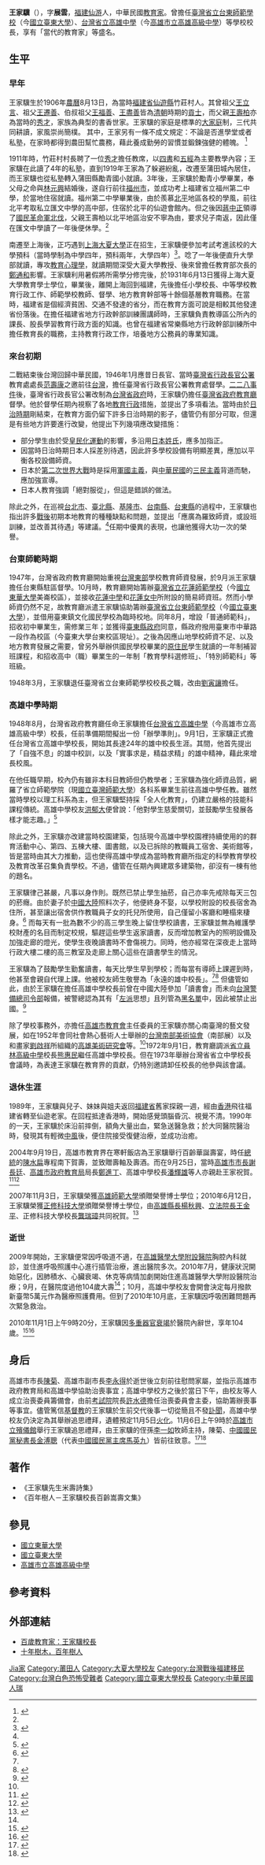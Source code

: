 {{For|同名清朝政治人物|王家驥 (光緒進士)}}
{{Veil|time=2015-09-12T06:55:04+00:00}}
{{Infobox_officeholder
| name = 王家驥 
| image name = 
| width = 
| Sex = 男
| Native place = [[福建省|福建省]][[仙遊縣|仙遊縣]]
| nationality  = {{ROC}} 
| party = 
| date of birth = {{birth date|1906|9|30}}
| place of birth = {{QING|福建省}}[[仙遊縣|仙遊縣]]
| date of death = {{death date and age|2010|11|1|1906|9|30}}
| place of death = {{TWN}}[[高雄市|高雄市]]
| spouse = 
| educate = 
*[[福建省|福建省]]蒲田縣勵青國小
*福建省立[[福州第二中學|福州第二中學]]
*[[北平市|北平市]]私立[[匯文中學|匯文中學]]
*[[上海市|上海市]][[大夏大學|大夏大學]]教育學士
| past = 
*福建省常樂縣立營前中心小學校長
*福建省常樂縣立吳航中心小學校長
*福建省常樂縣立梅花小學校長
*福建省立福州鄉村師範學校教務主任
*福建省立蒲田農業職業學校教導主任
*福建省立仙遊鄉教育經費管理處主席
*福建省第一行政督察專員公署教育主任
*福建省立德化師範學院教務主任
*福建省立永安師範學校辦公廳主任兼教學實習主任
*福建省立永安中學訓導主任
*[[台灣省行政長官公署|台灣省行政長官公署]]教育處督學
*[[台灣省政府教育廳|台灣省政府教育廳]]督學
*[[國立臺東大學|臺灣省立台東師範學校]]（今國立臺東大學）校長
*[[高雄市立高雄高級中學|台灣省立高雄中學]]（今高雄市立高雄高級中學）校長
}}

'''王家驥'''（{{bd|1906年|9月30日|2010年|11月1日|catIdx=Wang王}}），字'''展雲'''，[[福建省|福建]][[仙遊縣|仙游]]人，中華民國[[教育家|教育家]]。曾擔任[[國立臺東大學|臺灣省立台東師範學校]]（今[[國立臺東大學|國立臺東大學]]）、[[高雄市立高雄高級中學|台灣省立高雄中學]]（今[[高雄市立高雄高級中學|高雄市立高雄高級中學]]）等學校校長，享有「當代的教育家」等盛名。

== 生平 ==
=== 早年 ===
王家驥生於1906年[[農曆|農曆]]8月13日，為當時[[福建省|福建省]][[仙遊縣|仙遊縣]]竹莊村人。其曾祖父[[王立言|王立言]]、祖父[[王遷善|王遷善]]、伯叔祖父[[王福善|王福善]]、[[王盡善|王盡善]]皆為[[清朝|清朝]]時期的[[貢士|貢士]]，而父親[[王壽柏|王壽柏]]亦為當時的[[秀才|秀才]]，家族為典型的書香世家。王家驥的家庭是標準的[[大家庭|大家庭]]制，三代共同耕讀，家風崇尚簡樸。 其中，王家另有一條不成文規定：不論是否進學堂或者私塾，在家時都得到農田幫忙農務，藉此養成勤勞的習慣並鍛鍊強健的體魄。 <ref name="pdf">{{Cite web
|url= http://www.ptc.moj.gov.tw/public/Attachment/07121525648.pdf
|title= 十年樹木，百年樹人
|author= 日新編輯組
|access-date= 2010-11-03
|archive-date= 2019-06-11
|archive-url= https://web.archive.org/web/20190611201834/http://www.ptc.moj.gov.tw/public/Attachment/07121525648.pdf
|dead-url= no
}}</ref>

1911年時，竹莊村村長聘了一位[[秀才|秀才]]擔任教席，以[[四書|四書]]和[[五經|五經]]為主要教學內容；王家驥在此讀了4年的私塾，直到1919年王家為了躲避紛亂，改遷至蒲田城內居住，而王家驥也從私塾轉入蒲田縣勵青國小就讀。3年後，王家驥於勵青小學畢業，奉父母之命與[[林元興|林元興]]結婚後，遂自行前往[[福州市|福州市]]，並成功考上福建省立福州第二中學，於當地住宿就讀。福州第二中學畢業後，由於羨慕[[北平|北平]]地區各校的學風，前往北平考取私立匯文中學的高中部，住宿於北平的仙遊會館內。但之後因[[蔣中正|蔣中正]]領導了[[國民革命軍|國民革命軍]][[北伐|北伐]]，父親王壽柏以北平地區治安不寧為由，要求兒子南返，因此僅在匯文中學讀了一年後便休學。<ref name="pdf"/>

南遷至上海後，正巧遇到[[上海|上海]][[大夏大學|大夏大學]]正在招生，王家驥便參加考試考進該校的大學預科（當時學制為中學四年，預科兩年，大學四年）<ref>{{Cite news |url=http://big5.taiwan.cn/twzlk/jingcaituijian/201011/t20101110_1595470.htm |title=遷臺校長多成教育典範 育人事跡廣被傳誦_台灣網 |accessdate=2021-12-16 |archive-date=2021-12-16 |archive-url=https://web.archive.org/web/20211216062457/http://big5.taiwan.cn/twzlk/jingcaituijian/201011/t20101110_1595470.htm |dead-url=no }}</ref>。唸了一年後便直升大學部就讀，專攻[[教育心理學|教育心理學]]，就讀期間深受大夏大學教授、後來曾擔任教育部次長的[[鄭通和|鄭通和]]影響。王家驥利用暑假將所需學分修完後，於1931年6月13日獲得上海大夏大學教育學士學位，畢業後，離開上海回到福建，先後擔任小學校長、中等學校教育行政工作、師範學校教師、督學、地方教育幹部等十餘個基層教育職務。在當時，福建省是個經濟貧困、交通不發達的省分，而在教育方面可說是相較其他發達省份落後。在擔任福建省地方行政幹部訓練團講師時，王家驥負責教導區公所內的課長、股長學習教育行政方面的知識。也曾在福建省常樂縣地方行政幹部訓練所中擔任教育長的職務，主持教育行政工作，培養地方公務員的專業知識。

=== 來台初期 ===
二戰結束後台灣回歸中華民國，1946年1月應昔日長官、當時[[臺灣省行政長官公署|臺灣省行政長官公署]]教育處處長[[范壽康|范壽康]]之邀前往[[台灣|台灣]]，擔任臺灣省行政長官公署教育處督學。[[二二八事件|二二八事件]]後，臺灣省行政長官公署改制為[[台灣省政府|台灣省政府]]時，王家驥仍擔任[[臺灣省政府教育廳|臺灣省政府教育廳]]督學。他於督學任期內視察了各地[[教育行政|教育行政]]措施，並提出了多項看法。當時由於[[台灣日治時期|日治時期]]剛結束，在教育方面仍留下許多日治時期的影子，儘管仍有部分可取，但還是有些地方許要進行改變，他提出下列幾項應改變措施：
*部分學生由於受[[皇民化運動|皇民化運動]]的影響，多沿用[[日本姓氏|日本姓氏]]，應多加指正。
*因當時日治時期日本人採差別待遇，因此許多學校設備有明顯差異，應加以平衡各校設備師資。
*日本於[[第二次世界大戰|第二次世界大戰]]時是採用[[軍國主義|軍國主義]]，與[[中華民國|中華民國]]的[[三民主義|三民主義]]背道而馳，應加強宣導。
*日本人教育強調「絕對服從」，但這是錯誤的做法。

除此之外，在巡視[[台北市|台北市]]、[[新北市|臺北縣]]、[[基隆市|基隆市]]、[[台南縣|台南縣]]、[[台東縣|台東縣]]的過程中，王家驥也指出許多[[臺灣戰後時期|戰後]]初期本地教育的種種缺點和問題，並提出「應廣為羅致師資，或設班訓練，並改善其待遇」等建議。<ref name="pdf"/>任期中優異的表現，也讓他獲得大功一次的榮譽。

=== 台東師範時期 ===
1947年，台灣省政府教育廳開始重視[[台灣東部|台灣東部]]學校教育師資發展，於9月派王家驥擔任台東縣駐區督學。10月時，教育廳開始籌辦[[臺灣省立花蓮師範學校|臺灣省立花蓮師範學校]]（今[[國立東華大學|國立東華大學]]美崙校區），並接收[[花蓮中學|花蓮中學]]和[[花蓮女中|花蓮女中]]所附設的簡易師資班。然而小學師資仍然不足，故教育廳派遣王家驥協助籌辦[[國立臺東大學|臺灣省立台東師範學校]]（今[[國立臺東大學|國立臺東大學]]），並借用臺東鎮文化國民學校為臨時校地。同年8月，增設「普通師範科」，招收初中畢業生，需修業三年；並獲得[[臺東縣政府|臺東縣政府]]同意，縣政府撥用臺東市中華路一段作為校區（今臺東大學台東校區現址）。之後為因應山地學校師資不足、以及地方教育發展之需要，曾另外舉辦供國民學校畢業的[[原住民|原住民]]學生就讀的一年制補習班課程，和招收高中（職）畢業生的一年制「教育學科選修班」、「特別師範科」等班級。

1948年3月，王家驥退任臺灣省立台東師範學校校長之職，改由[[劉寅讓|劉寅讓]]擔任。

=== 高雄中學時期 ===
1948年8月，台灣省政府教育廳任命王家驥擔任[[高雄市立高雄高級中學|台灣省立高雄中學]]（今高雄市立高雄高級中學）校長，任前準備期間擬出一份「辦學準則」。9月1日，王家驥正式擔任台灣省立高雄中學校長，開始其長達24年的雄中校長生涯。其間，他首先提出了「自強不息」的雄中校訓，以及「實事求是，精益求精」的雄中精神，藉此來增長校風。

在他任職早期，校內仍有雖非本科目教師但仍教學者；王家驥為強化師資品質，網羅了省立師範學院（現[[國立臺灣師範大學|國立臺灣師範大學]]）各科系畢業生前往高雄中學任教。雖然當時學校以理工科系為主，但王家驥堅持採「全人化教育」，仍建立嚴格的技能科課程傳統。高雄中學校友[[洪郁大|洪郁大]]便曾說：「他對學生慈愛關切，並鼓勵學生發展各樣才能志趣。」<ref name="art">{{Cite web
|url= http://art.csu.edu.tw/exhibition/910322-0503kshs/kshs-literary.htm
|title= 「雄中藝術家─藝術之路」展：戰後高雄中學王家驥校長「超穩定結構時期」
|author= 鄭水萍
|publisher= 南方研究室
|accessdate= 2010-11-03
|archive-date= 2009-04-28
|archive-url= https://web.archive.org/web/20090428133914/http://art.csu.edu.tw/exhibition/910322-0503kshs/kshs-literary.htm
|dead-url= yes
}}</ref>

除此之外，王家驥亦改建當時校園建築，包括現今高雄中學校園裡持續使用的的群育活動中心、第四、五棟大樓、圖書館，以及已拆除的教職員工宿舍、美術館等，皆是當時由其大力推動，這也使得高雄中學成為當時教育廳所指定的科學教育學校及教育改革召集負責學校。不過，儘管在任期內興建眾多建築物，卻沒有一棟有他的題名。

王家驥律己甚嚴，凡事以身作則。既然已禁止學生抽菸，自己亦率先戒除每天三包的菸癮。由於妻子於[[中國大陸|中國大陸]]照料次子，他便終身不娶，以學校附設的校長宿舍為住所，甚至讓出宿舍供作教職員子女的托兒所使用，自己僅留小客廳和睡榻來棲身。<ref name="udn">{{Cite web|url=http://mag.udn.com/mag/campus/printpage.jsp?f_ART_ID=280735|title=永遠雄中校長 王家驥辭世|author=徐如宜|publisher=《[[聯合報|聯合報]]》}}{{dead link|date=2018年3月 |bot=InternetArchiveBot |fix-attempted=yes }}</ref> 而每天有一批為數不少的高三學生晚上留住學校讀書，王家驥並無為維護學校財產的名目而制定校規，驅趕這些學生返家讀書，反而增加教室內的照明設備及加強走廊的燈光，使學生夜晚讀書時不會傷視力。同時，他亦經常在深夜走上當時行政大樓二樓的高三教室及走廊上關心這些在讀書學生的情況。

王家驥為了鼓勵學生勤奮讀書，每天比學生早到學校；而每當有導師上課遲到時，他甚至會親自代理上課。他被校友師生敬譽為「永遠的雄中校長」。<ref name="udn"/><ref name="chinatimes">{{Cite web|url=http://news.chinatimes.com/focus/0,5243,50107116x112010110200120,00.html|title=永遠的雄中校長 王家驥辭世|author=李義|date=2010年11月2日|publisher=《[[中國時報|中國時報]]》|deadurl=yes|archiveurl=https://web.archive.org/web/20101105113745/http://news.chinatimes.com/focus/0,5243,50107116x112010110200120,00.html|archivedate=2010年11月5日}}</ref> 但儘管如此，由於王家驥在擔任高雄中學校長前曾在中國大陸參加「讀書會」而未向[[台灣警備總司令部|台灣警備總司令部]]報備，被警總認為其有「[[左派|左派]]思想」且列管為[[黑名單|黑名單]]中，因此被禁止出國。<ref>{{Cite web|url=http://mag.udn.com/mag/campus/printpage.jsp?f_ART_ID=280734|title=王家驥辭世／許水德打架 他給留校機會|author=李順德|publisher=《[[聯合報|聯合報]]》}}{{dead link|date=2018年3月 |bot=InternetArchiveBot |fix-attempted=yes }}</ref>

除了學校事務外，亦擔任[[高雄市教育會|高雄市教育會]]主任委員的王家驥亦關心南臺灣的藝文發展，如在1952年會同社會熱心藝術人士舉辦的[[台灣南部美術協會|台灣南部美術協會]]（南部展）以及和畫家[[劉啟祥|劉啟祥]]所組織的[[高雄美術研究會|高雄美術研究會]]等。<ref name="art"/>1972年9月1日，教育廳調派[[國立員林高級中學|省立員林高級中學]]校長[[熊惠民|熊惠民]]繼任高雄中學校長。但在1973年舉辦台灣省省立中學校長會議時，為表達王家驥在教育界的貢獻，仍特別邀請卸任校長的他參與該會議。

=== 退休生涯 ===
1989年，王家驥與兒子、妹妹與姐夫返回[[福建省|福建省]]舊家探親一週，經由[[香港|香港]]飛往福建省轉至仙遊老家。在回程抵達香港時，開始感覺頭腦昏沉、視覺不清。1990年的一天，王家驥於床沿前摔倒，額角大量出血，緊急送醫急救；於大同醫院醫治時，發現其有輕微[[中風|中風]]後，便住院接受復健治療，並成功治癒。

2004年9月19日，高雄市教育界在寒軒飯店為王家驥舉行百齡華誕壽宴，時任[[中華民國總統|總統]]的[[陳水扁|陳水扁]]專程南下賀壽，並致贈壽軸及壽酒。而在9月25日，當時[[高雄市市長|高雄市市長]][[謝長廷|謝長廷]]、[[高雄市政府教育局|高雄市政府教育局]]局長[[鄭進丁|鄭進丁]]、高雄中學校長[[潘輝雄|潘輝雄]]等人亦親赴王家祝賀。<ref>{{Cite news |url=https://news.tvbs.com.tw/life/475798 |title=雄中前校長王家驥百歲 總統祝壽│TVBS新聞網 |last=TVBS |accessdate=2021-12-16 |language=zh-tw |archive-date=2021-12-16 |archive-url=https://web.archive.org/web/20211216062443/https://news.tvbs.com.tw/life/475798 |dead-url=no }}</ref><ref>{{Cite news |url=https://news.ltn.com.tw/news/local/paper/440435 |title=王家驥 當校長24年 一生廉潔 - 地方 |last=自由時報電子報 |date=2010-11-02 |accessdate=2021-12-16 |language=zh-TW |archive-date=2021-12-16 |archive-url=https://web.archive.org/web/20211216062444/https://news.ltn.com.tw/news/local/paper/440435 |dead-url=no }}</ref>

2007年11月3日，王家驥榮獲[[高雄師範大學|高雄師範大學]]頒贈榮譽博士學位；2010年6月12日，王家驥榮獲[[正修科技大學|正修科技大學]]頒贈榮譽博士學位，由[[高雄縣長|高雄縣長]][[楊秋興|楊秋興]]、[[立法院長|立法院長]][[王金平|王金平]]、正修科技大學校長[[龔瑞璋|龔瑞璋]]共同祝賀。<ref>{{Cite web
|url= http://video.udn.com/video/Item/ItemPage.do?sno=344-233-2B4-233d343433304-233-2F303-2B32-21-3D
|title= 正修科大頒發名譽博士學位給王家驥
|author= 李恩慈
|date= 2010年6月13日
|publisher= 聯合影音網
}}{{Dead link|date=2019年11月 |bot=InternetArchiveBot |fix-attempted=yes }}</ref>

=== 逝世 ===
2009年開始，王家驥便常因呼吸道不適，在[[高雄醫學大學附設醫院|高雄醫學大學附設醫院]]胸腔內科就診，並住進呼吸照護中心進行插管治療，進出醫院多次。2010年7月，健康狀況開始惡化，因肺積水、心臟衰竭、休克等病情加劇開始住進高雄醫學大學附設醫院治療；9月，在醫院度過他104歲大壽<ref name="chinatimes"/>；10月，高雄中學校友會開會決定每月撥款新臺幣5萬元作為醫療照護費用。但到了2010年10月底，王家驥因呼吸困難問題再次緊急救治。

2010年11月1日上午9時20分，王家驥因[[多重器官衰竭|多重器官衰竭]]於醫院內辭世，享年104歲。<ref>{{Cite web|url=http://www.cna.com.tw/ShowNews/Detail.aspx?pNewsID=201011010211&pType1=DD&pType0=aEDU&pTypeSel=0&pPNo=1|title=永遠的校長走了 雄中人感懷|author=程啟峰|date=2010年11月1日|publisher=[[中央社|中央社]]|deadurl=yes|archiveurl=https://web.archive.org/web/20150923232733/http://www.cna.com.tw/ShowNews/Detail.aspx?pNewsID=201011010211&pType1=DD&pType0=aEDU&pTypeSel=0&pPNo=1|archivedate=2015年9月23日}}</ref><ref>{{Cite news |url=https://www.chinanews.com.cn/tw/2010/11-09/2644669.shtml |title=迁台校长多成教育典范 育人事迹广被传诵——中新网 |accessdate=2021-12-16 |archive-date=2021-12-16 |archive-url=https://web.archive.org/web/20211216062452/https://www.chinanews.com.cn/tw/2010/11-09/2644669.shtml |dead-url=no }}</ref>

== 身后 ==
高雄市市長[[陳菊|陳菊]]、高雄市副市長[[李永得|李永得]]於逝世後立刻前往慰問家屬，並指示高雄市政府教育局和高雄中學協助治喪事宜；高雄中學校方之後於當日下午，由校友等人成立治喪委員籌備會，由前[[考試院|考試院]]院長[[許水德|許水德]]擔任治喪委員會主委，協助籌辦喪事等事宜。儘管篤信[[基督教|基督教]]的王家驥於生前交代後事一切從簡且不發[[訃聞|訃聞]]，高雄中學校友仍決定為其舉辦追思禮拜，遺體預定11月5日[[火化|火化]]。11月6日上午9時於[[高雄市立殯儀館|高雄市立殯儀館]]舉行王家驥追思禮拜，由王家驥的侄孫[[李一如|李一如]]牧師主持，陳菊、[[中國國民黨秘書長|中國國民黨秘書長]][[金溥聰|金溥聰]]（代表[[中國國民黨主席|中國國民黨主席]][[馬英九|馬英九]]）皆前往致意。<ref>{{Cite web|url=http://www.cna.com.tw/ShowNews/Detail.aspx?pNewsID=201011010148&pType0=aEDU&pTypeSel=0|title=雄中老校長王家驥病逝|author=程啟峰、夏念慈|date=2010年11月1日|publisher=[[中央社|中央社]]|deadurl=yes|archiveurl=https://web.archive.org/web/20160304125616/http://www.cna.com.tw/ShowNews/Detail.aspx?pNewsID=201011010148&pType0=aEDU&pTypeSel=0|archivedate=2016年3月4日}}</ref><ref>{{Cite web
|url= http://udn.com/NEWS/DOMESTIC/DOM6/5958181.shtml
|title= 雄中老校長追思禮拜 許水德訴舊情
|author= 徐如宜
|date= 2010年11月7日
|publisher= 《[[聯合報|聯合報]]》
|accessdate= 2010年11月17日
|archive-date= 2010年11月10日
|archive-url= https://web.archive.org/web/20101110015809/http://udn.com/NEWS/DOMESTIC/DOM6/5958181.shtml
|dead-url= no
}}</ref>

== 著作 ==
*《王家驥先生米壽詩集》
*《百年樹人－王家驥校長百齡嵩壽文集》

== 參見 ==
* [[國立東華大學|國立東華大學]]
* [[國立臺東大學|國立臺東大學]]
* [[高雄市立高雄高級中學|高雄市立高雄高級中學]]

== 參考資料 ==
{{reflist}}

== 外部連結 ==
* [http://library.taiwanschoolnet.org/cyberfair2005/C0531180011/index1.htm 百歲教育家：王家驥校長] {{Wayback|url=http://library.taiwanschoolnet.org/cyberfair2005/C0531180011/index1.htm |date=20160305101539 }}
* [http://www.ptc.moj.gov.tw/public/Attachment/07121525648.pdf 十年樹木，百年樹人] {{Wayback|url=http://www.ptc.moj.gov.tw/public/Attachment/07121525648.pdf |date=20190611201834 }}

{{Authority control}}
{{DEFAULTSORT:Wang王}}
[[Category:王姓|Jia家]]
[[Category:莆田人|Category:莆田人]]
[[Category:大夏大學校友|Category:大夏大學校友]]
[[Category:台灣戰後福建移民|Category:台灣戰後福建移民]]
[[Category:台灣白色恐怖受難者|Category:台灣白色恐怖受難者]]
[[Category:國立臺東大學校長|Category:國立臺東大學校長]]
[[Category:中華民國人瑞|Category:中華民國人瑞]]